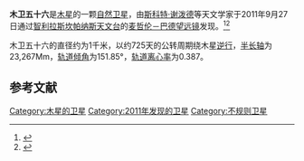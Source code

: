 {{Infobox planet
|name             = S/2011 J 2
|bgcolour         = #ffc0c0
|image            = 
|caption          = 
|apsis            = astron
|discovery_ref    =   <!--(Any appropriate <ref>(s) to append to the name)-->
|discoverer       = [[斯科特·谢泼德|斯科特·谢泼德]]等
|discovery_site   = [[智利|智利]][[拉斯坎帕纳斯天文台|拉斯坎帕纳斯天文台]]
|discovered       = 2011年9月27日
|discovery_method = 
|alt_names        =   <!--(Any alternative names for the body)-->
|periastron       =
|apoastron        = 
|semimajor        = 23,267 Mm
|avg_speed        =   <!--(Average orbital speed)-->
|eccentricity     = 0.387
|period           = 725.06天
|inclination      = 151.85°
|asc_node         = 88.67°
|angular_dist     = 
|long_periastron  =   <!--(Longitude of periastron)-->
|time_periastron  =   <!--(Time of periastron)-->
|semi-amplitude   = 
|mean_radius      = 1km
|surface_area     = 
|volume           = 
|density          = 
|mass             = 
|surface_grav     =   <!--Equatorial surface gravity-->
|escape_velocity  = 
|albedo           = 
|single_temperature = 
|magnitude        = 23.6
|abs_magnitude    = 17.0
}}
'''木卫五十六'''是[[木星|木星]]的一颗[[自然卫星|自然卫星]]，由[[斯科特·谢泼德|斯科特·谢泼德]]等天文学家于2011年9月27日通过[[智利|智利]][[拉斯坎帕纳斯天文台|拉斯坎帕纳斯天文台]]的[[麦哲伦望远镜|麦哲伦－巴德望远镜]]发现。<ref>{{cite web|url=http://news.nationalgeographic.com/news/2012/02/120202-new-moons-jupiter-satellites-swarm-space-science/|title=Two New Moons Found Orbiting Jupiter|publisher=''National Geographic''|language=en|date=2012-02-02|accessdate=2012-02-06|archive-date=2016-01-22|archive-url=https://web.archive.org/web/20160122094208/http://news.nationalgeographic.com/news/2012/02/120202-new-moons-jupiter-satellites-swarm-space-science/|dead-url=no}}</ref><ref>{{cite web|url=http://www.minorplanetcenter.net/mpec/K12/K12B97.html|title=MPEC 2012-B97 : S/2011 J 1 AND S/2011 J 2|publisher=Minor Planet Center|language=en|accessdate=2012-02-06|archive-date=2018-04-09|archive-url=https://web.archive.org/web/20180409171614/https://www.minorplanetcenter.net/mpec/K12/K12B97.html|dead-url=no}}</ref>

木卫五十六的直径约为1千米，以约725天的公转周期绕木星[[逆行|逆行]]，[[半长轴|半长轴]]为23,267Mm，[[轨道倾角|轨道倾角]]为151.85°，[[轨道离心率|轨道离心率]]为0.387。

== 参考文献 ==
{{Reflist}}

{{木星的卫星}}

[[Category:木星的卫星|Category:木星的卫星]]
[[Category:2011年发现的卫星|Category:2011年发现的卫星]]
[[Category:不规则卫星|Category:不规则卫星]]